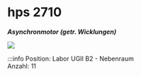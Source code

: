 
# hps 2710
***Asynchronmotor (getr. Wicklungen)***

<a target="_blank" href={hps_2710}> <img src={hps_2710_min} /> </a>

:::info
Position:   Labor UGII B2 - Nebenraum\
Anzahl:     11